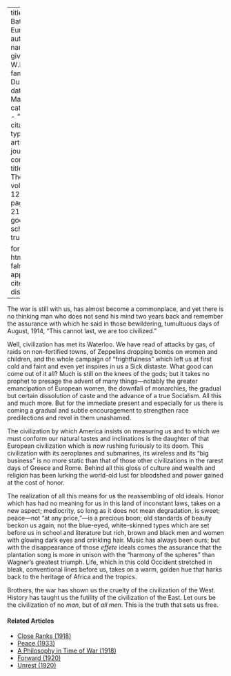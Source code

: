 
---
title: 'The Battle of Europe'
author:
  - name:
      given: W.E.B.
      family: Du Bois
date: Mar. 1916
categories: 
  - ""
citation: 
  type: article-journal
  container-title: The Crisis
  volume: 12
  issue: 5
  page: 216-217
google-scholar: true

format:
  html:
    toc: false
    appendix-cite-as: display
---


The war is still with us, has almost become a commonplace, and yet there is no thinking man who does not send his mind two years back and remember the assurance with which he said in those bewildering, tumultuous days of August, 1914, "This cannot last, we are too civilized." 

Well, civilization has met its Waterloo. We have read of attacks by gas, of raids on non-fortified towns, of Zeppelins dropping bombs on women and children, and the whole campaign of "frightfulness" which left us at first cold and faint and even yet inspires in us a Sick distaste. What good can come out of it all? Much is still on the knees of the gods; but it takes no prophet to presage the advent of many things---notably the greater emancipation of European women, the downfall of monarchies, the gradual but certain dissolution of caste and the advance of a true Socialism. All this and much more. But for the immediate present and especially for us there is coming a gradual and subtle encouragement to strengthen race predilections and revel in them unashamed. 

The civilization by which America insists on measuring us and to which we must conform our natural tastes and inclinations is the daughter of that European civilization which is now rushing furiously to its doom. This civilization with its aeroplanes and submarines, its wireless and its "big business" is no more static than that of those other civilizations in the rarest days of Greece and Rome. Behind all this gloss of culture and wealth and religion has been lurking the world-old lust for bloodshed and power gained at the cost of honor. 

The realization of all this means for us the reassembling of old ideals. Honor which has had no meaning for us in this land of inconstant laws, takes on a new aspect; mediocrity, so long as it does not mean degradation, is sweet; peace---not "at any price,"---is a precious boon; old standards of beauty beckon us again, not the blue-eyed, white-skinned types which are set before us in school and literature but rich, brown and black men and women with glowing dark eyes and crinkling hair. Music has always been ours; but with the disappearance of those *effete* ideals comes the assurance that the plantation song is more in unison with the "harmony of the spheres" than Wagner's greatest triumph. Life, which in this cold Occident stretched in bleak, conventional lines before us, takes on a warm, golden hue that harks back to the heritage of Africa and the tropics. 

Brothers, the war has shown us the cruelty of the civilization of the West. History has taught us the futility of the civilization of the East. Let ours be the civilization of no *man*, but of *all men*. This is the truth that sets us free. 

<!-- Similar articles start here -->
<div  class="clear-wrap"></div>

#### Related Articles

* [Close Ranks (1918)](/Volumes/16/03/close_ranks.html)
* [Peace (1933)](/Volumes/40/12/peace.html)
* [A Philosophy in Time of War (1918)](/Volumes/16/04/philosophy_in_time_of_war.html)
* [Forward (1920)](/Volumes/20/05/forward.html)
* [Unrest (1920)](/Volumes/19/05/unrest.html)

<!-- Similar articles end here -->